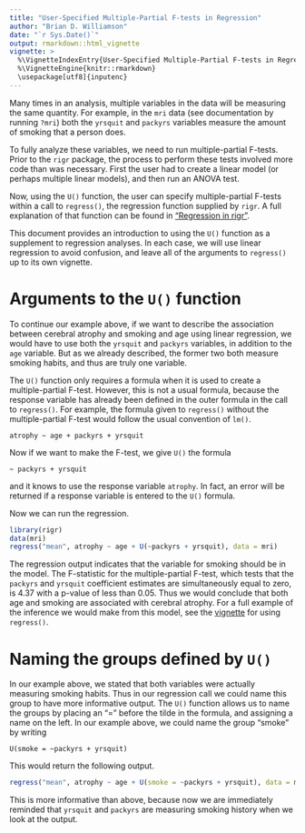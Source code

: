 ```yaml
---
title: "User-Specified Multiple-Partial F-tests in Regression"
author: "Brian D. Williamson"
date: "`r Sys.Date()`"
output: rmarkdown::html_vignette
vignette: >
  %\VignetteIndexEntry{User-Specified Multiple-Partial F-tests in Regression}
  %\VignetteEngine{knitr::rmarkdown}
  \usepackage[utf8]{inputenc}
---
```


Many times in an analysis, multiple variables in the data will be measuring the same quantity. For example, in the `mri` data (see documentation by running `?mri`) both the `yrsquit` and `packyrs` variables measure the amount of smoking that a person does. 

To fully analyze these variables, we need to run multiple-partial F-tests. Prior to the `rigr` package, the process to perform these tests involved more code than was necessary. First the user had to create a linear model (or perhaps multiple linear models), and then run an ANOVA test. 

Now, using the `U()` function, the user can specify multiple-partial F-tests within a call to `regress()`, the regression function supplied by `rigr`. A full explanation of that function can be found in ["Regression in rigr"](regress_intro.html).

This document provides an introduction to using the `U()` function as a supplement to regression analyses. In each case, we will use linear regression to avoid confusion, and leave all of the arguments to `regress()` up to its own vignette.

# Arguments to the `U()` function
To continue our example above, if we want to describe the association between cerebral atrophy and smoking and age using linear regression, we would have to use both the `yrsquit` and `packyrs` variables, in addition to the `age` variable. But as we already described, the former two both measure smoking habits, and thus are truly one variable. 

The `U()` function only requires a formula when it is used to create a multiple-partial F-test. However, this is not a usual formula, because the response variable has already been defined in the outer formula in the call to `regress()`. For example, the formula given to `regress()` without the multiple-partial F-test would follow the usual convention of `lm()`.

```
atrophy ~ age + packyrs + yrsquit
```

Now if we want to make the F-test, we give `U()` the formula

```
~ packyrs + yrsquit
```

and it knows to use the response variable `atrophy`. In fact, an error will be returned if a response variable is entered to the `U()` formula.

Now we can run the regression.

```r
library(rigr)
data(mri)
regress("mean", atrophy ~ age + U(~packyrs + yrsquit), data = mri)
```

The regression output indicates that the variable for smoking should be in the model. The F-statistic for the multiple-partial F-test, which tests that the `packyrs` and `yrsquit` coefficient estimates are simultaneously equal to zero, is 4.37 with a p-value of less than 0.05. Thus we would conclude that both age and smoking are associated with cerebral atrophy. For a full example of the inference we would make from this model, see the [vignette](regress_intro.html) for using `regress()`.

# Naming the groups defined by `U()`

In our example above, we stated that both variables were actually measuring smoking habits. Thus in our regression call we could name this group to have more informative output. The `U()` function allows us to name the groups by placing an "=" before the tilde in the formula, and assigning a name on the left. In our example above, we could name the group "smoke" by writing

```
U(smoke = ~packyrs + yrsquit)
```

This would return the following output.

```r
regress("mean", atrophy ~ age + U(smoke = ~packyrs + yrsquit), data = mri)
```

This is more informative than above, because now we are immediately reminded that `yrsquit` and `packyrs` are measuring smoking history when we look at the output.